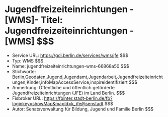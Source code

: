 # Jugendfreizeiteinrichtungen - [WMS]- Titel: Jugendfreizeiteinrichtungen - [WMS] $$$
- Service URL: https://gdi.berlin.de/services/wms/jfe $$$
- Typ: WMS $$$
- Name: jugendfreizeiteinrichtungen-wms-66868a50 $$$
- Stichworte: Berlin,Geodaten,Jugend,Jugendamt,Jugendarbeit,Jugendfreizeiteinrichtungen,Kinder,infoMapAccessService,inspireidentifiziert $$$
- Anmerkung: Öffentliche und öffentlich geförderte Jugendfreizeiteinrichtungen (JFE) im Land Berlin. $$$
- Fisbroker URL: https://fbinter.stadt-berlin.de/fb?loginkey=showMap&mapId=k_jfe@senstadt $$$
- Autor: Senatsverwaltung für Bildung, Jugend und Familie Berlin $$$
